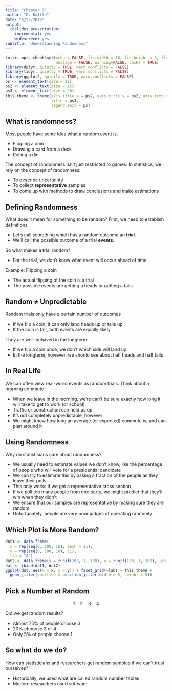 ```yaml
---
title: "Chapter 9"
author: "D. Raffle"
date: "5/27/2015"
output:
  ioslides_presentation:
    incremental: yes
    widescreen: yes
subtitle: "Understanding Randomness"
---
```


```r
knitr::opts_chunk$set(echo = FALSE, fig.width = 10, fig.height = 5, fig.align = "center", 
                      message = FALSE, warning=FALSE, cache = TRUE) 
library(dplyr, quietly = TRUE, warn.conflicts = FALSE)
library(tidyr, quietly = TRUE, warn.conflicts = FALSE)
library(ggplot2, quietly = TRUE, warn.conflicts = FALSE)
ps <- element_text(size = 12)
ps2 <- element_text(size = 15)
ps3 <- element_text(size = 20)
this.theme <- theme(axis.title.x = ps2, axis.title.y = ps2, axis.text.x = ps, axis.text.y = ps, 
                    title = ps3,
                    legend.text = ps)
```

## What is randomness?

Most people have some idea what a random event is.

- Flipping a coin
- Drawing a card from a deck
- Rolling a die

The concept of randomness isn't just restricted to games.  In statistics, we rely on the concept of randomness.

- To describe uncertainty
- To collect **representative** samples
- To come up with methods to draw conclusions and make estimations

## Defining Randomness

What does it mean for something to be random?  First, we need to establish definitions

- Let's call something which has a random outcome an **trial**.
- We'll call the possible outcome of a trial **events**.

So what makes a trial random?

- For the trial, we don't know what event will occur ahead of time

Example: Flipping a coin

- The actual flipping of the coin is a trial
- The possible events are getting a heads or getting a tails

## Random $\ne$ Unpredictable 
Random trials only have a certain number of outcomes

- If we flip a coin, it can only land heads up or tails up
- If the coin is fair, both events are equally likely

They are well-behaved in the longterm

- If we flip a coin once, we don't which side will land up
- In the longterm, however, we should see about half heads and half tails

## In Real Life

We can often view real-world events as random trials.  Think about a morning commute.

- When we leave in the morning, we're can't be sure exactly how long it will take to get to work (or school)
- Traffic or construction can hold us up
- It's not completely unpredictable, however
- We might know how long an average (or expected) commute is, and can plan around it

## Using Randomness

Why do statisticians care about randomness?

- We usually need to estimate values we don't know, like the percentage of people who will vote for a presidential candidate
- We can try to estimate this by asking a fraction of the people as they leave their polls
- This only works if we get a representative cross section 
- If we poll too many people from one party, we might predict that they'll win when they didn't
- We ensure that our samples are representative by making sure they are random
- Unfortunately, people are very poor judges of operating randomly

## Which Plot is More Random?

```r
dat1 <- data.frame(
  x = rep(seq(0, 100, 10), each = 11),
  y = rep(seq(0, 100, 10), 11),
  lab = "A")
dat2 <- data.frame(x = runif(100, 1, 100), y = runif(100, 1, 100), lab = "B")
dat <- rbind(dat1, dat2)
ggplot(dat, aes(x = x, y = y)) + facet_grid(~lab) + this.theme + 
  geom_jitter(position = position_jitter(width = 5, height = 5))
```

## Pick a Number at Random

$$1\quad 2\quad 3\quad 4$$

Did we get random results?

- Almost 75% of people choose 3
- 20% chooose 3 or 4
- Only 5% of people choose 1

## So what do we do?

How can statisticians and researchers get random samples if we can't trust ourselves?

- Historically, we used what are called random number tables
- Modern researchers used software








